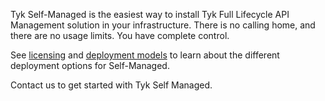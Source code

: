 ---
---

Tyk Self-Managed is the easiest way to install Tyk Full Lifecycle API Management solution in your infrastructure. There is no calling home, and there are no usage limits. You have complete control. 

See [licensing](/docsv2/tyk-self-managed#getting-started-with-tyk-self-managed) and [deployment models](/docsv2/tyk-self-managed#installation-options-for-tyk-self-managed) to learn about the different deployment options for Self-Managed.

Contact us to get started with Tyk Self Managed.

<ButtonLeft href="https://tyk.io/contact/" color="green" content="Contact us" />